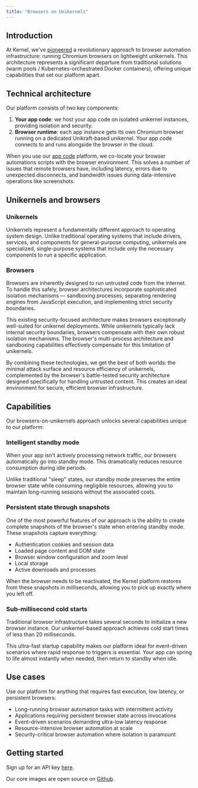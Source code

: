 ```yaml
---
title: "Browsers on Unikernels"
---
```


## Introduction

At Kernel, we've [pioneered](https://news.ycombinator.com/item?id=43705144) a revolutionary approach to browser automation infrastructure: running Chromium browsers on lightweight unikernels. This architecture represents a significant departure from traditional solutions (warm pools / Kubernetes-orchestrated Docker containers), offering unique capabilities that set our platform apart.

## Technical architecture
Our platform consists of two key components:

1. **Your app code**: we host your app code on isolated unikernel instances, providing isolation and security.
2. **Browser runtime**: each app instance gets its own Chromium browser running on a dedicated Unikraft-based unikernel. Your app code connects to and runs alongside the browser in the cloud.

When you use our [app code](/apps/deploy) platform, we co-locate your browser automations scripts with the browser environment. This solves a number of issues that remote browsers have, including latency, errors due to unexpected disconnects, and bandwidth issues during data-intensive operations like screenshots.

## Unikernels and browsers

### Unikernels

Unikernels represent a fundamentally different approach to operating system design. Unlike traditional operating systems that include drivers, services, and components for general-purpose computing, unikernels are specialized, single-purpose systems that include only the necessary components to run a specific application.

### Browsers

Browsers are inherently designed to run untrusted code from the internet. To handle this safely, browser architectures incorporate sophisticated isolation mechanisms — sandboxing processes, separating rendering engines from JavaScript execution, and implementing strict security boundaries.

This existing security-focused architecture makes browsers exceptionally well-suited for unikernel deployments. While unikernels typically lack internal security boundaries, browsers compensate with their own robust isolation mechanisms. The browser's multi-process architecture and sandboxing capabilities effectively compensate for this limitation of unikernels.

By combining these technologies, we get the best of both worlds: the minimal attack surface and resource efficiency of unikernels, complemented by the browser's battle-tested security architecture designed specifically for handling untrusted content. This creates an ideal environment for secure, efficient browser infrastructure.

## Capabilities

Our browsers-on-unikernels approach unlocks several capabilities unique to our platform:

### Intelligent standby mode

When your app isn't actively processing network traffic, our browsers automatically go into standby mode. This dramatically reduces resource consumption during idle periods.

Unlike traditional "sleep" states, our standby mode preserves the entire browser state while consuming negligible resources, allowing you to maintain long-running sessions without the associated costs.

### Persistent state through snapshots

One of the most powerful features of our approach is the ability to create complete snapshots of the browser's state when entering standby mode. These snapshots capture everything:

- Authentication cookies and session data
- Loaded page content and DOM state
- Browser window configuration and zoom level
- Local storage
- Active downloads and processes

When the browser needs to be reactivated, the Kernel platform restores from these snapshots in milliseconds, allowing you to pick up exactly where you left off.

### Sub-millisecond cold starts

Traditional browser infrastructure takes several seconds to initialize a new browser instance. Our unikernel-based approach achieves cold start times of less than 20 milliseconds.

This ultra-fast startup capability makes our platform ideal for event-driven scenarios where rapid response to triggers is essential. Your app can spring to life almost instantly when needed, then return to standby when idle.

## Use cases

Use our platform for anything that requires fast execution, low latency, or persistent browsers:

- Long-running browser automation tasks with intermittent activity
- Applications requiring persistent browser state across invocations
- Event-driven scenarios demanding ultra-low latency response
- Resource-intensive browser automation at scale
- Security-critical browser automation where isolation is paramount

## Getting started

Sign up for an API key [here](https://dashboard.onkernel.com/sign-up).

Our core images are open source on [Github](https://github.com/onkernel/kernel-images).